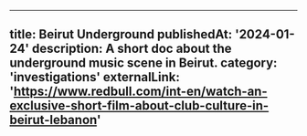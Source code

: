 ---

title: Beirut Underground
publishedAt: '2024-01-24'
description: A short doc about the underground music scene in Beirut.
category: 'investigations'
externalLink: 'https://www.redbull.com/int-en/watch-an-exclusive-short-film-about-club-culture-in-beirut-lebanon'
--
